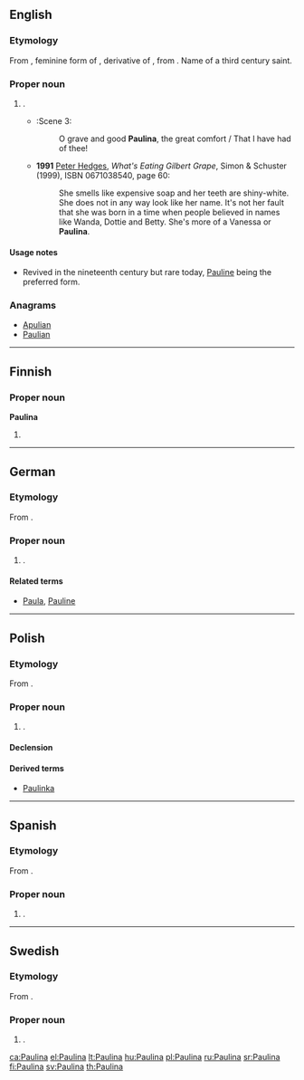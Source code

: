{{also|Paulīna}}
==English==

===Etymology===
From {{etyl|la|en}} {{term|Paulina|lang=la}}, feminine form of {{term|Paulinus|lang=la}}, derivative of {{term|Paulus|lang=la}}, from   {{term|paulus||small|lang=la}}. Name of a third century saint.

===Proper noun===
{{en-proper noun}}

# {{given name|female|from=Latin}}.
#* {{RQ:Shakespeare Winter|V}}:Scene 3:
#*: O grave and good '''Paulina''', the great comfort / That I have had of thee!
#* '''1991''' [[w:Peter Hedges|Peter Hedges]], ''What's Eating Gilbert Grape'', Simon & Schuster (1999), ISBN 0671038540, page 60:
#*: She smells like expensive soap and her teeth are shiny-white. She does not in any way look like her name. It's not her fault that she was born in a time when people believed in names like Wanda, Dottie and Betty. She's more of a Vanessa or '''Paulina'''.

====Usage notes====
* Revived in the nineteenth century but rare today, [[Pauline]] being the preferred form.

===Anagrams===
* [[Apulian#English|Apulian]]
* [[Paulian#English|Paulian]]

----

==Finnish==

===Proper noun===
'''Paulina'''

# {{fi-form of|type=proper noun|case=essive|pl=singular|[[Pauli]]}}

----

==German==

===Etymology===
From {{etyl|la|de}} {{term|Paulina|lang=la}}.

===Proper noun===
{{head|de|proper noun}}

# {{given name|female|lang=de}}.

====Related terms====
* [[Paula]], [[Pauline]]

----

==Polish==

===Etymology===
From {{etyl|la|pl}} {{term|Paulina|lang=la}}.

===Proper noun===
{{head|pl|proper noun|g=f}}

# {{given name|female|lang=pl}}.

====Declension====
{{pl-decl-noun-f|Pauli|n}}

====Derived terms====
* [[Paulinka]]

----

==Spanish==

===Etymology===
From {{etyl|la|es}} {{term|Paulina|lang=la}}.

===Proper noun===
{{es-proper noun|f}}

# {{given name|female|lang=es}}.

----

==Swedish==

===Etymology===
From {{etyl|la|sv}} {{term|Paulina|lang=la}}.

===Proper noun===
{{head|sv|proper noun}}

# {{given name|female|lang=sv}}.

[[ca:Paulina]]
[[el:Paulina]]
[[lt:Paulina]]
[[hu:Paulina]]
[[pl:Paulina]]
[[ru:Paulina]]
[[sr:Paulina]]
[[fi:Paulina]]
[[sv:Paulina]]
[[th:Paulina]]